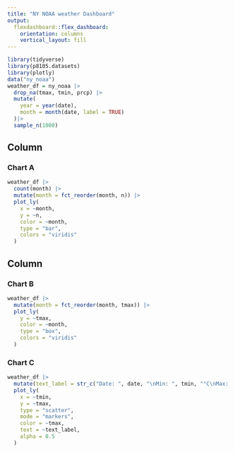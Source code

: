 ```yaml
---
title: "NY NOAA weather Dashboard"
output: 
  flexdashboard::flex_dashboard:
    orientation: columns
    vertical_layout: fill
---
```


```r
library(tidyverse)
library(p8105.datasets)
library(plotly)
data("ny_noaa")
weather_df = ny_noaa |>
  drop_na(tmax, tmin, prcp) |>
  mutate(
    year = year(date),
    month = month(date, label = TRUE)
  )|>
  sample_n(1000)
```






Column {data-width=650}
-----------------------------------------------------------------------

### Chart A

```r
weather_df |>
  count(month) |>
  mutate(month = fct_reorder(month, n)) |>
  plot_ly(
    x = ~month,
    y = ~n,
    color = ~month,
    type = "bar",
    colors = "viridis"
  )
```

Column {data-width=350}
-----------------------------------------------------------------------

### Chart B

```r
weather_df |>
  mutate(month = fct_reorder(month, tmax)) |>
  plot_ly(
    y = ~tmax,
    color = ~month,
    type = "box",
    colors = "viridis"
  )
```

### Chart C

```r
weather_df |>
  mutate(text_label = str_c("Date: ", date, "\nMin: ", tmin, "°C\nMax: ", tmax, "°C")) |>
  plot_ly(
    x = ~tmin,
    y = ~tmax,
    type = "scatter",
    mode = "markers",
    color = ~tmax,
    text = ~text_label,
    alpha = 0.5
  )


```

